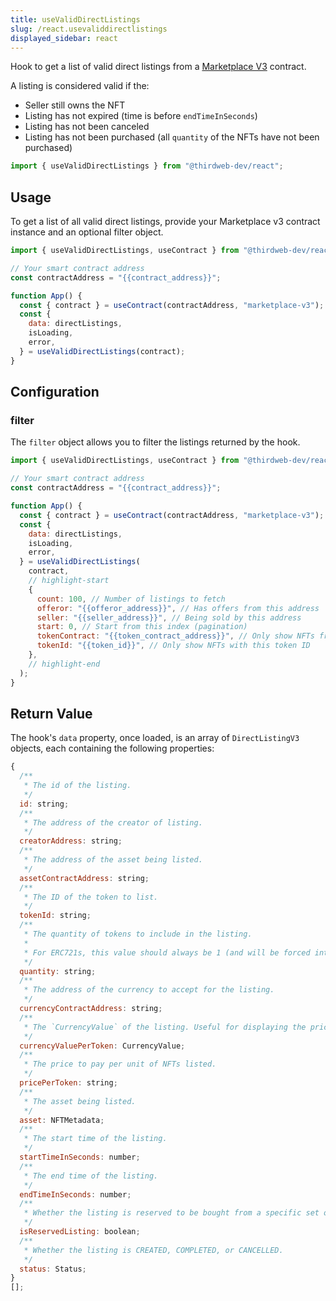 ---
title: useValidDirectListings
slug: /react.usevaliddirectlistings
displayed_sidebar: react
---


Hook to get a list of valid direct listings from a [Marketplace V3](https://thirdweb.com/thirdweb.eth/MarketplaceV3) contract.

A listing is considered valid if the:

- Seller still owns the NFT
- Listing has not expired (time is before `endTimeInSeconds`)
- Listing has not been canceled
- Listing has not been purchased (all `quantity` of the NFTs have not been purchased)

```jsx
import { useValidDirectListings } from "@thirdweb-dev/react";
```

## Usage

To get a list of all valid direct listings, provide your Marketplace v3 contract instance and an optional filter object.

```jsx
import { useValidDirectListings, useContract } from "@thirdweb-dev/react";

// Your smart contract address
const contractAddress = "{{contract_address}}";

function App() {
  const { contract } = useContract(contractAddress, "marketplace-v3");
  const {
    data: directListings,
    isLoading,
    error,
  } = useValidDirectListings(contract);
}
```

## Configuration

### filter

The `filter` object allows you to filter the listings returned by the hook.

```jsx
import { useValidDirectListings, useContract } from "@thirdweb-dev/react";

// Your smart contract address
const contractAddress = "{{contract_address}}";

function App() {
  const { contract } = useContract(contractAddress, "marketplace-v3");
  const {
    data: directListings,
    isLoading,
    error,
  } = useValidDirectListings(
    contract,
    // highlight-start
    {
      count: 100, // Number of listings to fetch
      offeror: "{{offeror_address}}", // Has offers from this address
      seller: "{{seller_address}}", // Being sold by this address
      start: 0, // Start from this index (pagination)
      tokenContract: "{{token_contract_address}}", // Only show NFTs from this collection
      tokenId: "{{token_id}}", // Only show NFTs with this token ID
    },
    // highlight-end
  );
}
```

## Return Value

The hook's `data` property, once loaded, is an array of `DirectListingV3` objects, each containing the following properties:

```jsx
{
  /**
   * The id of the listing.
   */
  id: string;
  /**
   * The address of the creator of listing.
   */
  creatorAddress: string;
  /**
   * The address of the asset being listed.
   */
  assetContractAddress: string;
  /**
   * The ID of the token to list.
   */
  tokenId: string;
  /**
   * The quantity of tokens to include in the listing.
   *
   * For ERC721s, this value should always be 1 (and will be forced internally regardless of what is passed here).
   */
  quantity: string;
  /**
   * The address of the currency to accept for the listing.
   */
  currencyContractAddress: string;
  /**
   * The `CurrencyValue` of the listing. Useful for displaying the price information.
   */
  currencyValuePerToken: CurrencyValue;
  /**
   * The price to pay per unit of NFTs listed.
   */
  pricePerToken: string;
  /**
   * The asset being listed.
   */
  asset: NFTMetadata;
  /**
   * The start time of the listing.
   */
  startTimeInSeconds: number;
  /**
   * The end time of the listing.
   */
  endTimeInSeconds: number;
  /**
   * Whether the listing is reserved to be bought from a specific set of buyers.
   */
  isReservedListing: boolean;
  /**
   * Whether the listing is CREATED, COMPLETED, or CANCELLED.
   */
  status: Status;
}
[];
```
